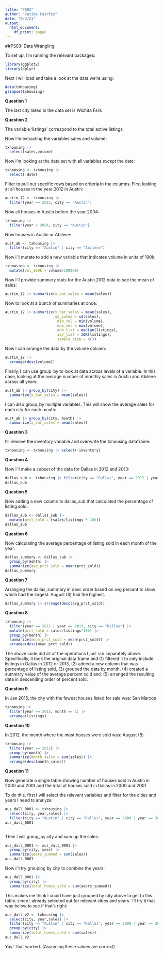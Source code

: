 ```yaml
---
title: "PS03"
author: "Fatima Fairfax"
date: "9/4/21"
output:
  html_document:
    df_print: paged
---
```


##PS03: Data Wrangling

To set up, I'm running the relevant packages:
```r
library(ggplot2)
library(dplyr)
```

Next I will load and take a look at the data we're using:
```r
data(txhousing)
glimpse(txhousing)
```


**Question 1**

The last city listed in the data set is Wichita Falls


**Question 2**

The variable 'listings' correspond to the total active listings


Now I'm extracting the variables sales and volume:
```r
txhousing |> 
  select(sales,volume)
```

Now I'm looking at the data set with all variables *except* the date:
```r
txhousing <- txhousing |> 
  select(-date)
```

Filter to pull out specific rows based on criteria in the columns. First looking at all houses in the year 2012 in Austin:
```r
austin_12 <- txhousing |> 
  filter(year == 2012, city == "Austin")
```


Now all houses in Austin before the year 2004:
```r
txhousing |> 
  filter(year < 2004, city == "Austin")
```

Now houses in Austin or Abilene:
```r
aust_ab <- txhousing |> 
  filter(city == "Austin" | city == "Abilene")
```


Now I'll mutate to add a new variable that indicates volume in units of 100k:
```r
txhousing <- txhousing |> 
  mutate(vol_100k = volume/100000)
```

Now I'll provide summary stats for the Austin 2012 data to see the mean of sales:
```r
austin_12 |> summarize(x_bar_sales = mean(sales))
```

Now to look at a bunch of summaries at once:
```r
austin_12 |> summarize(x_bar_sales = mean(sales),
                       sd_sales = sd(sales), 
                        min_vol = min(volume), 
                        max_vol = max(volume), 
                        mdn_list = median(listings), 
                        iqr_list = IQR(listings),
                        sample_size = n())
```

Now I can arrange the data by the volume column:
```r
austin_12 |> 
  arrange(desc(volume))
```

Finally, I can use group_by to look at data across levels of a variable. In this case, looking at the average number of monthly sales in Austin and Abilene across all years:
```r
aust_ab |> group_by(city) |> 
  summarize(x_bar_sales = mean(sales))
```

I can also group_by multiple variables. This will show the average sales for each city for each month:
```r
aust_ab |> group_by(city, month) |> 
  summarize(x_bar_sales = mean(sales))
```


**Question 3**

I'll remove the inventory variable and overwrite the txhousing dataframe:
```r
txhousing <- txhousing |> select(-inventory)
```


**Question 4**

Now I'll make a subset of the data for Dallas in 2012 and 2013:
```r
dallas_sub <- txhousing |> filter(city == "Dallas", year == 2012 | year == 2013)
dallas_sub
```


**Question 5**

Now adding a new column to dallas_sub that calculated the percentage of listing sold:
```r
dallas_sub <- dallas_sub |>
  mutate(prct_sold = (sales/listings * 100))
dallas_sub
```

**Question 6**

Now calculating the average percentage of listing sold in each month of the year:
```r
dallas_summary <- dallas_sub |>
  group_by(month) |> 
  summarize(avg_prct_sold = mean(prct_sold))
dallas_summary
```


**Question 7**

Arranging the dallas_summary in desc order based on avg percent to show which had the largest. August (8) had the highest.
```r
dallas_summary |> arrange(desc(avg_prct_sold))
```

**Question 8**

```r
txhousing |>
  filter(year == 2012 | year == 2013, city == "Dallas") |> 
  mutate(prct_sold = sales/listings*100) |> 
  group_by(month) |> 
  summarize(mean_prct_sold = mean(prct_sold)) |> 
  arrange(desc(mean_prct_sold))
```

The above code did all of the operations I just ran separately above. Specifically, it took the original data frame and (1) filtered it to only include listings in Dallas in 2012 or 2013, (2) added a new column that was percentage of listing sold, (3) grouped the data by month, (4) created a summary value of the average percent sold and, (5) arranged the resulting data in descending order of percent sold.


**Question 9**

In Jan 2015, the city with the fewest houses listed for sale was: San Marcos
```r
txhousing |>
  filter(year == 2015, month == 1) |>
  arrange(listings)
```

**Question 10**

In 2012, the month where the most houses were sold was: August (8)
```r
txhousing |>
  filter(year == 2012) |> 
  group_by(month) |> 
  summarize(month_sales = sum(sales)) |> 
  arrange(desc(month_sales))
```

**Question 11**

Now generate a single table showing number of houses sold in Austin in 2000 and 2001 and the total of houses sold in Dallas in 2000 and 2001.

To do this, first I will select the relevant variables and filter for the cities and years I need to analyze: 
```r
aus_dall_0001 <- txhousing |>
  select(city, year,sales) |> 
  filter(city == "Austin" | city == "Dallas", year == 2000 | year == 2001)
aus_dall_0001
  
```

Then I will group_by city and sum up the sales:
```r
aus_dall_0001 <- aus_dall_0001 |> 
  group_by(city, year) |> 
  summarize(years_summed = sum(sales))
aus_dall_0001
```

Now I'll try grouping by city to combine the years:
```r
aus_dall_0001 |> 
  group_by(city) |> 
  summarize(total_homes_sold = sum(years_summed))
```

This makes me think I could have just grouped by city above to get to this table. since I already selected out for relevant cities and years. I'll try it that way below to see if that's right:

```r
aus_dall_v2 <- txhousing |>
  select(city, year,sales) |> 
  filter(city == "Austin" | city == "Dallas", year == 2000 | year == 2001) |> 
  group_by(city) |> 
  summarize(total_homes_sold = sum(sales))
aus_dall_v2
```

Yay! That worked. (Assuming these values are correct)





